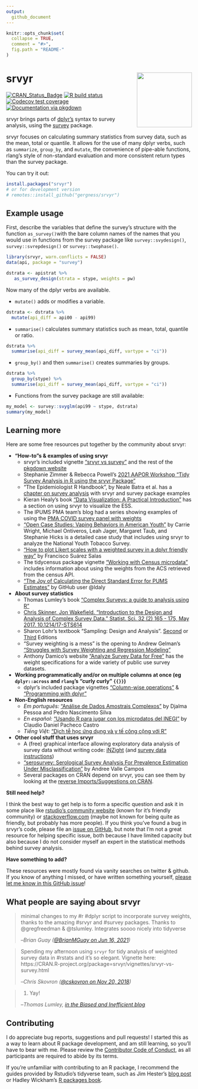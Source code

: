 ```yaml
---
output:
  github_document
---
```


<!-- README.md is generated from README.Rmd. Please edit that file -->

```r
knitr::opts_chunk$set(
  collapse = TRUE,
  comment = "#>",
  fig.path = "README-"
)
```

# srvyr <img src="tools/logo.png" align="right" height="149" width="149"/>
<!-- badges: start -->
[![CRAN_Status_Badge](http://www.r-pkg.org/badges/version/srvyr)](https://CRAN.R-project.org/package=srvyr)
[![R build status](https://github.com/gergness/srvyr/workflows/R-CMD-check/badge.svg)](https://github.com/gergness/srvyr/actions)
[![Codecov test coverage](https://codecov.io/gh/gergness/srvyr/branch/main/graph/badge.svg)](https://app.codecov.io/gh/gergness/srvyr?branch=main)
[![Documentation via pkgdown](tools/pkgdownshield.svg)](http://gdfe.co/srvyr/)
<!-- badges: end -->

srvyr brings parts of [dplyr's](https://github.com/tidyverse/dplyr/) syntax to survey
analysis, using the [survey](https://CRAN.R-project.org/package=survey) 
package.

srvyr focuses on calculating summary statistics from survey data, such as the
mean, total or quantile. It allows for the use of many dplyr verbs, such as
`summarize`, `group_by`, and `mutate`, the convenience of pipe-able functions,
rlang's style of non-standard evaluation and more consistent return types
than the survey package.

You can try it out:

```R
install.packages("srvyr")
# or for development version
# remotes::install_github("gergness/srvyr")
```

## Example usage

First, describe the variables that define the survey's structure with the function
`as_survey()`with the bare column names of the names that you would use in functions
from the survey package like `survey::svydesign()`, `survey::svrepdesign()` or 
`survey::twophase()`.

```r
library(srvyr, warn.conflicts = FALSE)
data(api, package = "survey")

dstrata <- apistrat %>%
   as_survey_design(strata = stype, weights = pw)
```

Now many of the dplyr verbs are available.

* `mutate()` adds or modifies a variable.
```r
dstrata <- dstrata %>%
  mutate(api_diff = api00 - api99)
```

* `summarise()` calculates summary statistics such as mean, total, quantile or ratio.
```r
dstrata %>% 
  summarise(api_diff = survey_mean(api_diff, vartype = "ci"))
```

* `group_by()` and then `summarise()` creates summaries by groups.
```r
dstrata %>% 
  group_by(stype) %>%
  summarise(api_diff = survey_mean(api_diff, vartype = "ci"))
```

* Functions from the survey package are still available:
```r
my_model <- survey::svyglm(api99 ~ stype, dstrata)
summary(my_model)
```

## Learning more
Here are some free resources put together by the community about srvyr:

- **"How-to"s & examples of using srvyr**
  - srvyr's included vignette ["srvyr vs survey"](http://gdfe.co/srvyr/articles/srvyr-vs-survey.html) and the rest of the [pkgdown website](http://gdfe.co/srvyr/)
  - Stephanie Zimmer & Rebecca Powell's [2021 AAPOR Workshop "Tidy Survey Analysis in R using the srvyr Package"](https://github.com/szimmer/tidy-survey-aapor-2021)
  - "The Epidemiologist R Handbook", by Neale Batra et al. has a [chapter on survey analysis](https://epirhandbook.com/en/) with srvyr and survey package examples
  - Kieran Healy's book ["Data Visualization: A Practical Introduction"](https://socviz.co/modeling.html#plots-from-complex-surveys) has a section on using srvyr to visualize the ESS.
  - The IPUMS PMA team's blog had a series showing examples of using the [PMA COVID survey panel with weights](https://tech.popdata.org/pma-data-hub/index.html)
  - ["Open Case Studies: Vaping Behaviors in American Youth"](https://www.opencasestudies.org/ocs-bp-vaping-case-study/) by Carrie Wright, Michael Ontiveros, Leah Jager, Margaret Taub, and Stephanie Hicks is a detailed case study that includes using srvyr to analyze the National Youth Tobacco Survey.
  - ["How to plot Likert scales with a weighted survey in a dplyr friendly way"](https://towardsdatascience.com/how-to-plot-likert-scales-with-a-weighted-survey-in-a-dplyr-friendly-way-68df600881a) by Francisco Suárez Salas
  - The tidycensus package vignette ["Working with Census microdata"](https://walker-data.com/tidycensus/articles/pums-data.html) includes information about using the weights from the ACS retrieved from the census API.
  - ["The Joy of Calculating the Direct Standard Error for PUMS Estimates"](https://ldaly.github.io/giveinandblogit/) by GitHub user @ldaly
- **About survey statistics**
  - Thomas Lumley's book ["Complex Surveys: a guide to analysis using R"](http://r-survey.r-forge.r-project.org/svybook/)
  - [Chris Skinner. Jon Wakefield. "Introduction to the Design and Analysis of Complex Survey Data." Statist. Sci. 32 (2) 165 - 175, May 2017. 10.1214/17-STS614](https://projecteuclid.org/accountAjax/Download?downloadType=journal%20article&urlId=10.1214%2F17-STS614&isResultClick=True)
  - Sharon Lohr's textbook "Sampling: Design and Analysis". [Second ](https://www.sharonlohr.com/sampling-design-and-analysis-2e) or [Third ](https://www.sharonlohr.com/sampling-design-and-analysis-3e) Editions
  - "Survey weighting is a mess" is the opening to Andrew Gelman's ["Struggles with Survey Weighting and Regression Modeling"](http://www.stat.columbia.edu/~gelman/research/published/STS226.pdf)
  - Anthony Damico's website ["Analyze Survey Data for Free"](http://asdfree.com) has the weight specifications for a wide variety of public use survey datasets.
- **Working programmatically and/or on multiple columns at once (eg `dplyr::across` and `rlang`'s "curly curly" `{{}}`)**
  - dplyr's included package vignettes ["Column-wise operations"](https://dplyr.tidyverse.org/articles/colwise.html) & ["Programming with dplyr"](https://dplyr.tidyverse.org/articles/programming.html)
- **Non-English resources**
  - *Em português:* ["Análise de Dados Amostrais Complexos"](https://djalmapessoa.github.io/adac/) by Djalma Pessoa and Pedro Nascimento Silva
  - *En español:* ["Usando R para jugar con los microdatos del INEGI"](https://medium.com/tacosdedatos/usando-r-para-sacar-información-de-los-microdatos-del-inegi-b21b6946cf4f) by Claudio Daniel Pacheco Castro
  - *Tiếng Việt:* ["Dịch tễ học ứng dụng và y tế công cộng với R"](https://epirhandbook.com/vn/survey-analysis.html)
- **Other cool stuff that uses srvyr**
  - A (free) graphical interface allowing exploratory data analysis of survey data without writing code: [iNZight](https://inzight.nz/) (and [survey data instructions](https://inzight.nz/docs/survey-specification.html))
  - ["serosurvey: Serological Survey Analysis For Prevalence Estimation Under Misclassification"](https://avallecam.github.io/serosurvey/) by Andree Valle Campos
  - Several packages on CRAN depend on srvyr, you can see them by looking at the [reverse Imports/Suggestions on CRAN](https://cran.r-project.org/package=srvyr).

**Still need help?**

I think the best way to get help is to form a specific question and ask it in some place like [rstudio's community website](https://community.rstudio.com) (known for it's friendly community) or [stackoverflow.com](https://stackoverflow.com) (maybe not known for being quite as friendly, but probably has more people). If you think you've found a bug in srvyr's code, please file an [issue on GitHub](https://github.com/gergness/srvyr/issues/new), but note that I'm not a great resource for helping specific issue, both because I have limited capacity but also because I do not consider myself an expert in the statistical methods behind survey analysis.

**Have something to add?**

These resources were mostly found via vanity searches on twitter & github. If you know of anything I missed, or have written something yourself, [please let me know in this GitHub issue](<https://github.com/gergness/srvyr/issues/127>)!


## What people are saying about srvyr

> minimal changes to my #r #dplyr script to incorporate survey weights, thanks to the amazing #srvyr and #survey packages. Thanks to @gregfreedman & @tslumley. Integrates soooo nicely into tidyverse
>
> --<cite>Brian Guay ([\@BrianMGuay on Jun 16, 2021](https://twitter.com/brianmguay/status/1405224564196622338))</cite>

> Spending my afternoon using `srvyr` for tidy analysis of weighted survey data in #rstats and it's so elegant. Vignette here: https://CRAN.R-project.org/package=srvyr/vignettes/srvyr-vs-survey.html
> 
> --<cite>Chris Skovron ([\@cskovron on Nov 20, 2018](https://twitter.com/cskovron/status/1065015904784842752))</cite>

> 1. Yay!
>
> --<cite>Thomas Lumley, [in the Biased and Inefficient blog](http://notstatschat.tumblr.com/post/161225885311/pipeable-survey-analysis-in-r)</cite>


## Contributing
I do appreciate bug reports, suggestions and pull requests! I started this as a
way to learn about R package development, and am still learning, so you'll have
to bear with me. Please review the [Contributor Code of
Conduct](https://github.com/gergness/srvyr/blob/main/CODE_OF_CONDUCT.md), as all participants are required to abide by its
terms.

If you're unfamiliar with contributing to an R package, I recommend the guides
provided by Rstudio's tidyverse team, such as Jim Hester's [blog
post](https://www.tidyverse.org/blog/2017/08/contributing/) or Hadley
Wickham's [R packages book](https://r-pkgs.org/).

